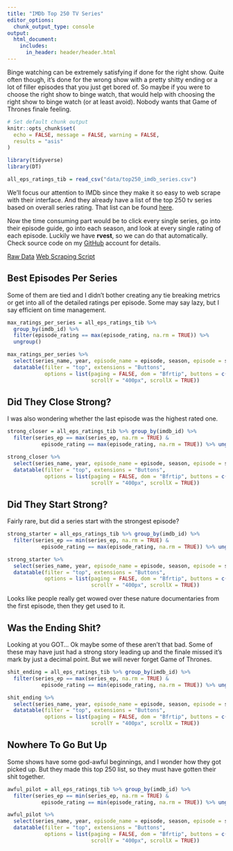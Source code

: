 ```yaml
---
title: "IMDb Top 250 TV Series"
editor_options: 
  chunk_output_type: console
output:
  html_document:
    includes:
      in_header: header/header.html
---
```


Binge watching can be extremely satisfying if done for the right show. Quite often though, it's done for the wrong show with a pretty shitty ending or a lot of filler episodes that you just get bored of. So maybe if you were to choose the right show to binge watch, that would help with choosing the right show to binge watch (or at least avoid). Nobody wants that Game of Thrones finale feeling.

```r
# Set default chunk output
knitr::opts_chunk$set(
  echo = FALSE, message = FALSE, warning = FALSE,
  results = "asis"
)
```

```r
library(tidyverse)
library(DT)
```

```r
all_eps_ratings_tib = read_csv("data/top250_imdb_series.csv")
```

We'll focus our attention to IMDb since they make it so easy to web scrape with their interface. And they already have a list of the top 250 tv series based on overall series rating. That list can be found [here](https://www.imdb.com/chart/toptv/).

Now the time consuming part would be to click every single series, go into their episode guide, go into each season, and look at every single rating of each episode. Luckily we have **rvest**, so we can do that automatically. Check source code on my [GitHub](https://github.com/cavandonohoe/cavandonohoe.github.io) account for details.

[Raw Data](data/top250_imdb_series.csv)
[Web Scraping Script](https://github.com/cavandonohoe/cavandonohoe.github.io/blob/main/web_scraping/imdb_tv_series_web_scraping.R)

## Best Episodes Per Series

Some of them are tied and I didn't bother creating any tie breaking metrics or get into all of the detailed ratings per episode. Some may say lazy, but I say efficient on time management. 

```r
max_ratings_per_series = all_eps_ratings_tib %>%
  group_by(imdb_id) %>% 
  filter(episode_rating == max(episode_rating, na.rm = TRUE)) %>% 
  ungroup()

max_ratings_per_series %>% 
  select(series_name, year, episode_name = episode, season, episode = season_ep, rating = episode_rating) %>% 
  datatable(filter = "top", extensions = "Buttons",
            options = list(paging = FALSE, dom = "Bfrtip", buttons = c("copy", "csv", "excel"),
                           scrollY = "400px", scrollX = TRUE))
```


## Did They Close Strong?

I was also wondering whether the last episode was the highest rated one. 

```r
strong_closer = all_eps_ratings_tib %>% group_by(imdb_id) %>% 
  filter(series_ep == max(series_ep, na.rm = TRUE) &
           episode_rating == max(episode_rating, na.rm = TRUE)) %>% ungroup()

strong_closer %>% 
  select(series_name, year, episode_name = episode, season, episode = season_ep, rating = episode_rating) %>% 
  datatable(filter = "top", extensions = "Buttons",
            options = list(paging = FALSE, dom = "Bfrtip", buttons = c("copy", "csv", "excel"),
                           scrollY = "400px", scrollX = TRUE))
```

## Did They Start Strong?

Fairly rare, but did a series start with the strongest episode? 

```r
strong_starter = all_eps_ratings_tib %>% group_by(imdb_id) %>% 
  filter(series_ep == min(series_ep, na.rm = TRUE) &
           episode_rating == max(episode_rating, na.rm = TRUE)) %>% ungroup()

strong_starter %>% 
  select(series_name, year, episode_name = episode, season, episode = season_ep, rating = episode_rating) %>% 
  datatable(filter = "top", extensions = "Buttons",
            options = list(paging = FALSE, dom = "Bfrtip", buttons = c("copy", "csv", "excel"),
                           scrollY = "400px", scrollX = TRUE))
```

Looks like people really get wowed over these nature documentaries from the first episode, then they get used to it. 

## Was the Ending Shit?

Looking at you GOT... Ok maybe some of these aren't that bad. Some of these may have just had a strong story leading up and the finale missed it's mark by just a decimal point. But we will never forget Game of Thrones. 

```r
shit_ending = all_eps_ratings_tib %>% group_by(imdb_id) %>% 
  filter(series_ep == max(series_ep, na.rm = TRUE) &
           episode_rating == min(episode_rating, na.rm = TRUE)) %>% ungroup()

shit_ending %>% 
  select(series_name, year, episode_name = episode, season, episode = season_ep, rating = episode_rating) %>% 
  datatable(filter = "top", extensions = "Buttons",
            options = list(paging = FALSE, dom = "Bfrtip", buttons = c("copy", "csv", "excel"),
                           scrollY = "400px", scrollX = TRUE))
```

## Nowhere To Go But Up

Some shows have some god-awful beginnings, and I wonder how they got picked up. But they made this top 250 list, so they must have gotten their shit together.

```r
awful_pilot = all_eps_ratings_tib %>% group_by(imdb_id) %>% 
  filter(series_ep == min(series_ep, na.rm = TRUE) &
           episode_rating == min(episode_rating, na.rm = TRUE)) %>% ungroup()

awful_pilot %>% 
  select(series_name, year, episode_name = episode, season, episode = season_ep, rating = episode_rating) %>% 
  datatable(filter = "top", extensions = "Buttons",
            options = list(paging = FALSE, dom = "Bfrtip", buttons = c("copy", "csv", "excel"),
                           scrollY = "400px", scrollX = TRUE))
```








